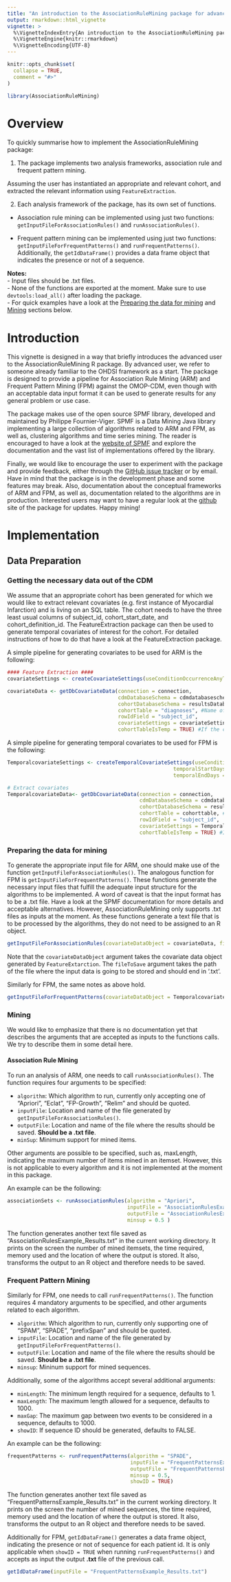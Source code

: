 ```yaml
---
title: "An introduction to the AssociationRuleMining package for advanced users."
output: rmarkdown::html_vignette
vignette: >
  %\VignetteIndexEntry{An introduction to the AssociationRuleMining package for advanced users.}
  %\VignetteEngine{knitr::rmarkdown}
  %\VignetteEncoding{UTF-8}
---
```


```r
knitr::opts_chunk$set(
  collapse = TRUE,
  comment = "#>"
)
```

```r
library(AssociationRuleMining)
```

# Overview

To quickly summarise how to implement the AssociationRuleMining package:  
  
1) The package implements two analysis frameworks, association rule and frequent pattern mining.  
  
Assuming the user has instantiated an appropriate and relevant cohort, and extracted the relevant information using `FeatureExtraction`.  
  
2) Each analysis framework of the package, has its own set of functions.
- Association rule mining can be implemented using just two functions: `getInputFileForAssociationRules()` and `runAssociationRules()`.  
  
- Frequent pattern mining can be implemented using just two functions: `getInputFileForFrequentPatterns()` and `runFrequentPatterns()`. Additionally, the `getIdDataFrame()` provides a data frame object that indicates the presence or not of a sequence.   
   
**Notes:**   
- Input files should be .txt files.  
- None of the functions are exported at the moment. Make sure to use `devtools:load_all()` after loading the package.  
- For quick examples have a look at the [Preparing the data for mining] and [Mining] sections below.  
  
# Introduction  
  
This vignette is designed in a way that briefly introduces the advanced user to the AssociationRuleMining R package. By advanced user, we refer to someone already familiar to the OHDSI framework as a start. The package is designed to provide a pipeline for Association Rule Mining (ARM) and Frequent Pattern Mining (FPM) against the OMOP-CDM, even though with an acceptable data input format it can be used to generate results for any general problem or use case.  
  
The package makes use of the open source SPMF library, developed and maintained by Philippe Fournier-Viger. SPMF is a Data Mining Java library implementing a large collection of algorithms related to ARM and FPM, as well as, clustering algorithms and time series mining. The reader is encouraged to have a look at the [website of SPMF](http://www.philippe-fournier-viger.com/spmf/) and explore the documentation and the vast list of implementations offered by the library.  
  
Finally, we would like to encourage the user to experiment with the package and provide feedback, either through the [GitHub issue tracker](https://github.com/mi-erasmusmc/AssociationRuleMining/issues) or by email. Have in mind that the package is in the development phase and some features may break. Also, documentation about the conceptual frameworks of ARM and FPM, as well as, documentation related to the algorithms are in production. Interested users may want to have a regular look at the [github](https://github.com/mi-erasmusmc/AssociationRuleMining) site of the package for updates. Happy mining!  
  
# Implementation  
  
## Data Preparation  
  
### Getting the necessary data out of the CDM  
  
We assume that an appropriate cohort has been generated for which we would like to extract relevant covariates (e.g. first instance of Myocardial Infarction) and is living on an SQL table. The cohort needs to have the three least usual columns of subject_id, cohort_start_date, and cohort_definition_id. The FeatureExtraction package can then be used to generate temporal covariates of interest for the cohort. For detailed instructions of how to do that have a look at the FeatureExtraction package.  
  
A simple pipeline for generating covariates to be used for ARM is the following:  
  
```r
#### Feature Extraction ####
covariateSettings <- createCovariateSettings(useConditionOccurrenceAnyTimePrior = TRUE)

covariateData <- getDbCovariateData(connection = connection, 
                                    cdmDatabaseSchema = cdmdatabaseschema, #The database schema where the cdm lives
                                    cohortDatabaseSchema = resultsDatabaseSchema, #The database schema where the cohort table lives
                                    cohortTable = "diagnoses", #Name of the cohort table
                                    rowIdField = "subject_id", 
                                    covariateSettings = covariateSettings, 
                                    cohortTableIsTemp = TRUE) #If the cohort table is temporary or not

```
  
A simple pipeline for generating temporal covariates to be used for FPM is the following:    
  
```r
TemporalcovariateSettings <- createTemporalCovariateSettings(useConditionOccurrence = TRUE,
                                                      temporalStartDays = seq(-(60*365), -1, by = 1) ,
                                                      temporalEndDays = seq(-(60*365)+1, 0, by = 1))

# Extract covariates
TemporalcovariateData<- getDbCovariateData(connection = connection, 
                                           cdmDatabaseSchema = cdmdatabaseschema, #The database schema where the cdm lives
                                           cohortDatabaseSchema = resultsdatabaseschema, #The database schema where the cohort table lives
                                           cohortTable = cohorttable, #Name of the cohort table
                                           rowIdField = "subject_id", 
                                           covariateSettings = TemporalcovariateSettings, 
                                           cohortTableIsTemp = TRUE) #If the cohort table is temporary or not
```
  
### Preparing the data for mining  
  
To generate the appropriate input file for ARM, one should make use of the function `getInputFileForAssociationRules()`. The analogous function for FPM is `getInputFileForFrequentPatterns()`. These functions generate the necessary input files that fulfill the adequate input structure for the algorithms to be implemented. A word of caveat is that the input format has to be a .txt file. Have a look at the SPMF documentation for more details and acceptable alternatives. However, AssociationRuleMining only supports .txt files as inputs at the moment. As these functions generate a text file that is to be processed by the algorithms, they do not need to be assigned to an R object.  
  
```r
getInputFileForAssociationRules(covariateDataObject = covariateData, fileToSave = "AssociationRulesExample.txt")
```
  
Note that the `covariateDataObject` argument takes the covariate data object generated by `FeatureExtarction`. The `fileToSave` argument takes the path of the file where the input data is going to be stored and should end in '.txt'.  
  
Similarly for FPM, the same notes as above hold.  
  
```r
getInputFileForFrequentPatterns(covariateDataObject = TemporalcovariateData, fileToSave = "FrequentPatternsExample.txt")
```
  
### Mining  
  
We would like to emphasize that there is no documentation yet that describes the arguments that are accepted as inputs to the functions calls. We try to describe them in some detail here.  
  
#### Association Rule Mining  
  
To run an analysis of ARM, one needs to call `runAssociationRules()`. The function requires four arguments to be specified:  
   
- `algorithm`: Which algorithm to run, currently only accepting one of "Apriori", "Eclat", "FP-Growth", "Relim" and should be quoted.  
- `inputFile`: Location and name of the file generated by `getInputFileForAssociationRules()`.  
- `outputFile`: Location and name of the file where the results should be saved. **Should be a .txt file**.  
- `minSup`: Minimum support for mined items.  
  
Other arguments are possible to be specified, such as, maxLength, indicating the maximum number of items mined in an itemset. However, this is not applicable to every algorithm and it is not implemented at the moment in this package.  
  
An example can be the following:  
  
```r
associationSets <- runAssociationRules(algorithm = "Apriori", 
                                       inputFile = "AssociationRulesExample.txt", 
                                       outputFile = "AssociationRulesExample_Results.txt",
                                       minsup = 0.5 )
```
  
The function generates another text file saved as "AssociationRulesExample_Results.txt" in the current working directory. It prints on the screen the number of mined itemsets, the time required, memory used and the location of where the output is stored. It also, transforms the output to an R object and therefore needs to be saved.  
  
### Frequent Pattern Mining  
  
Similarly for FPM, one needs to call `runFrequentPatterns()`. The function requires 4 mandatory arguments to be specified, and other arguments related to each algorithm.  
  
- `algorithm`: Which algorithm to run, currently only supporting one of "SPAM", "SPADE", "prefixSpan" and should be quoted.  
- `inputFile`: Location and name of the file generated by `getInputFileForFrequentPatterns()`.  
- `outputFile`: Location and name of the file where the results should be saved. **Should be a .txt file**.  
- `minsup`: Mininum support for mined sequences.  
  
Additionally, some of the algorithms accept several additional arguments:  
   
- `minLength`: The minimum length required for a sequence, defaults to 1.  
- `maxLength`: The maximum length allowed for a sequence, defaults to 1000.  
- `maxGap`: The maximum gap between two events to be considered in a sequence, defaults to 1000.  
- `showID`: If sequence ID should be generated, defaults to FALSE.  
  
An example can be the following:  
  
```r
frequentPatterns <- runFrequentPatterns(algorithm = "SPADE", 
                                        inputFile = "FrequentPatternsExample.txt", 
                                        outputFile = "FrequentPatternsExample_Results.txt", 
                                        minsup = 0.5, 
                                        showID = TRUE)
```

The function generates another text file saved as "FrequentPatternsExample_Results.txt" in the current working directory. It prints on the screen the number of mined sequences, the time required, memory used and the location of where the output is stored. It also, transforms the output to an R object and therefore needs to be saved.  
  
Additionally for FPM, `getIdDataFrame()` generates a data frame object, indicating the presence or not of sequence for each patient id. It is only applicable when `showID = TRUE` when running `runFrequentPatterns()` and accepts as input the output **.txt** file of the previous call.  
  
```r
getIdDataFrame(inputFile = "FrequentPatternsExample_Results.txt")
```
